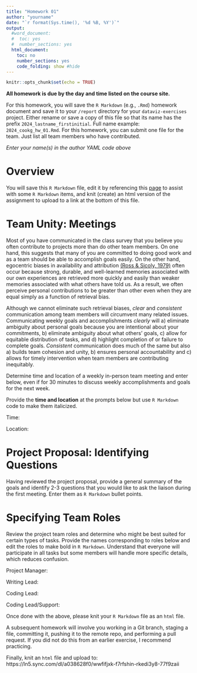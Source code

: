 ```yaml
---
title: "Homework 01"
author: "yourname"
date: "`r format(Sys.time(), '%d %B, %Y')`"
output:
  #word_document:
  #  toc: yes
  #  number_sections: yes
  html_document:
    toc: no
    number_sections: yes
    code_folding: show #hide
---
```


```r
knitr::opts_chunk$set(echo = TRUE)
```

**All homework is due by the day and time listed on the course site.**

For this homework, you will save the `R Markdown` (e.g., `.Rmd`) homework document and save it to your `/report` directory for your `dataviz-exercises` project. Either rename or save a copy of this file so that its name has the prefix `2024_lastname_firstinitial`. Full name example: `2024_cookg_hw_01.Rmd`. For this homework, you can submit one file for the team. Just list all team members who have contributed. 

*Enter your name(s) in the author YAML code above*   

<!--
NOTE: I will create homework assignments with the intention to facilitate progress toward the final project. Homework assignments, like other class activities, will involve working with data to address bite-sized sub-goals of the project. Although readings will work with external data sets, homework assignments will generally focus on your project data unless there is a call to do so. If teams are not meeting weekly, logging goals and accomplishments, and working together, I will adjust homework assignments to work with different data. These homework are already available and easy to deploy.
-->

# **Overview**

You will save this `R Markdown` file, edit it by referencing this  [page](https://rmarkdown.rstudio.com/authoring_basics.html) to assist with some `R Markdown` items, and knit (create) an html version of the assignment to upload to a link at the bottom of this file.

# **Team Unity: Meetings**

Most of you have communicated in the class survey that you believe you often contribute to projects more than do other team members. On one hand, this suggests that many of you are committed to doing good work and as a team should be able to accomplish goals easily. On the other hand, egocentric biases in availability and attribution [(Ross & Sicoly, 1979)](http://web.mit.edu/curhan/www/docs/Articles/biases/37_J_Personality_Social_Psychology_322_%28Ross%29.pdf) often occur because strong, durable, and well-learned memories associated with our own experiences are retrieved more quickly and easily than weaker memories associated with what others have told us. As a result, we often perceive personal contributions to be greater than other even when they are equal simply as a function of retrieval bias.

Although we cannot eliminate such retrieval biases, *clear* and *consistent* communication among team members will circumvent many related issues. Communicating weekly goals and accomplishments *clearly* will a) eliminate ambiguity about personal goals because you are intentional about your commitments, b) eliminate ambiguity about what others' goals, c) allow for equitable distribution of tasks, and d) highlight completion of or failure to complete goals. *Consistent* communication does much of the same but also a) builds team cohesion and unity, b) ensures personal accountability and c) allows for timely intervention when team members are contributing inequitably.   

Determine time and location of a weekly in-person team meeting and enter below, even if for 30 minutes to discuss weekly accomplishments and goals for the next week. 

Provide the **time and location** at the prompts below but use `R Markdown` code to make them italicized.

Time:

Location:



# **Project Proposal: Identifying Questions**

Having reviewed the project proposal, provide a general summary of the goals and identify 2-3 questions that you would like to ask the liaison during the first meeting. Enter them as `R Markdown` bullet points.  




# **Specifying Team Roles**

Review the project team roles and determine who might be best suited for certain types of tasks. Provide the names corresponding to roles below and edit the roles to make bold in `R Markdown`. Understand that everyone will participate in all tasks but some members will handle more specific details, which reduces confusion. 

Project Manager:

Writing Lead:

Coding Lead: 

Coding Lead/Support: 


Once done with the above, please knit your `R Markdown` file as an `html` file.

A subsequent homework will involve you working in a Git branch, staging a file, committing it, pushing it to the remote repo, and performing a pull request. If you did not do this from an earlier exercise, I recommend practicing.



Finally, knit an `html` file and upload to:
https://ln5.sync.com/dl/a038628f0/wwfifjxk-f7rfshin-rkedi3y8-77f9zaii
